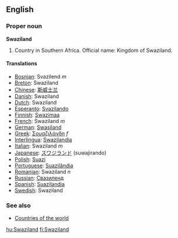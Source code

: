 ==English==

===Proper noun===
'''Swaziland'''
# Country in Southern Africa. Official name: Kingdom of Swaziland.

====Translations====

*[[Bosnian]]: Svazilend ''m''
*[[Breton]]: Swaziland
*[[Chinese]]: [[斯威士兰]]
*[[Danish]]: Swaziland
*[[Dutch]]: Swaziland
*[[Esperanto]]: [[Svazilando]]
*[[Finnish]]: [[Swazimaa]]
*[[French]]: Swaziland ''m''
*[[German]]: [[Swasiland]]
*[[Greek]]: [[Σουαζιλάνδη]] ''f''
*[[Interlingua]]: [[Swazilandia]]
*[[Italian]]: Swaziland ''m''
*[[Japanese]]: [[スワジランド]] (suwajirando)
*[[Polish]]: [[Suazi]]
*[[Portuguese]]: [[Suazilândia]]
*[[Romanian]]: Swaziland ''n''
*[[Russian]]: [[Свазиленд]]
*[[Spanish]]: [[Suazilandia]]
*[[Swedish]]: Swaziland

===See also===
* [[Countries of the world]]

[[hu:Swaziland]]
[[fi:Swaziland]]